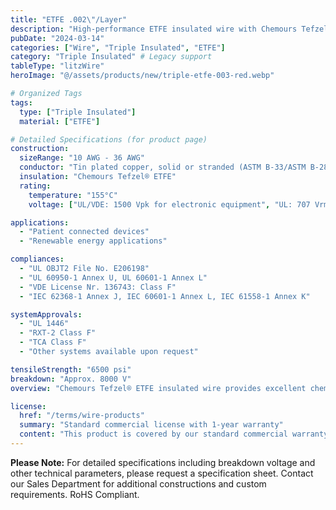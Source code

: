 ```yaml
---
title: "ETFE .002\"/Layer"
description: "High-performance ETFE insulated wire with Chemours Tefzel® ETFE insulation, engineered for high-frequency applications requiring superior insulation properties."
pubDate: "2024-03-14"
categories: ["Wire", "Triple Insulated", "ETFE"]
category: "Triple Insulated" # Legacy support
tableType: "litzWire"
heroImage: "@/assets/products/new/triple-etfe-003-red.webp"

# Organized Tags
tags:
  type: ["Triple Insulated"]
  material: ["ETFE"]

# Detailed Specifications (for product page)
construction:
  sizeRange: "10 AWG - 36 AWG"
  conductor: "Tin plated copper, solid or stranded (ASTM B-33/ASTM B-286). Bare copper and other conductors available."
  insulation: "Chemours Tefzel® ETFE"
  rating:
    temperature: "155°C"
    voltage: ["UL/VDE: 1500 Vpk for electronic equipment", "UL: 707 Vrms for medical equipment", "VDE: 1000 Vrms (IEC 61558-1, IEC 61558-2-16)", "VDE: 700 Vpk for medical equipment", "VDE: 1000 Vpk for other certifications"]

applications:
  - "Patient connected devices"
  - "Renewable energy applications"

compliances:
  - "UL OBJT2 File No. E206198"
  - "UL 60950-1 Annex U, UL 60601-1 Annex L"
  - "VDE License Nr. 136743: Class F"
  - "IEC 62368-1 Annex J, IEC 60601-1 Annex L, IEC 61558-1 Annex K"

systemApprovals:
  - "UL 1446"
  - "RXT-2 Class F"
  - "TCA Class F"
  - "Other systems available upon request"

tensileStrength: "6500 psi"
breakdown: "Approx. 8000 V"
overview: "Chemours Tefzel® ETFE insulated wire provides excellent chemical resistance, high temperature performance, and superior electrical properties. With a thin wall construction of .002\"/layer, it offers enhanced insulation while maintaining high dielectric strength and mechanical durability."

license:
  href: "/terms/wire-products"
  summary: "Standard commercial license with 1-year warranty"
  content: "This product is covered by our standard commercial warranty for a period of one year from the date of purchase. The warranty covers manufacturing defects and material failures under normal use conditions. Custom modifications or applications outside the specified parameters may void the warranty."
---
```



<TripleInsulatedTable client:load />

**Please Note:** For detailed specifications including breakdown voltage and other technical parameters, please request a specification sheet. Contact our Sales Department for additional constructions and custom requirements. RoHS Compliant. 